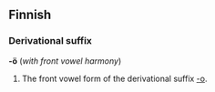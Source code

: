 ==Finnish==

===Derivational suffix===
'''-ö''' (''with front vowel harmony'')

# The front vowel form of the derivational suffix [[-o#Finnish|-o]].